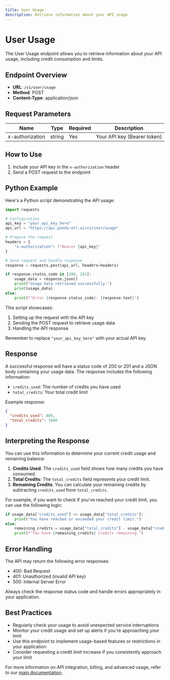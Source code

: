 ```yaml
---
title: User Usage
description: Retrieve information about your API usage
---
```


# User Usage

The User Usage endpoint allows you to retrieve information about your API usage, including credit consumption and limits.

## Endpoint Overview

- **URL**: `/v1/user/usage`
- **Method**: POST
- **Content-Type**: application/json

## Request Parameters

| Name            | Type   | Required | Description                 |
| --------------- | ------ | -------- | --------------------------- |
| x-authorization | string | Yes      | Your API key (Bearer token) |

## How to Use

1. Include your API key in the `x-authorization` header
2. Send a POST request to the endpoint

## Python Example

Here's a Python script demonstrating the API usage:

```python
import requests

# Configuration
api_key = "your_api_key_here"
api_url = "https://api.panda-etl.ai/v1/user/usage"

# Prepare the request
headers = {
    "x-authorization": f"Bearer {api_key}"
}

# Send request and handle response
response = requests.post(api_url, headers=headers)

if response.status_code in [200, 201]:
    usage_data = response.json()
    print("Usage data retrieved successfully:")
    print(usage_data)
else:
    print(f"Error {response.status_code}: {response.text}")
```

This script showcases:

1. Setting up the request with the API key
2. Sending the POST request to retrieve usage data
3. Handling the API response

Remember to replace `"your_api_key_here"` with your actual API key.

## Response

A successful response will have a status code of 200 or 201 and a JSON body containing your usage data. The response includes the following information:

- `credits_used`: The number of credits you have used
- `total_credits`: Your total credit limit

Example response:

```json
{
  "credits_used": 800,
  "total_credits": 1000
}
```

## Interpreting the Response

You can use this information to determine your current credit usage and remaining balance:

1. **Credits Used**: The `credits_used` field shows how many credits you have consumed.
2. **Total Credits**: The `total_credits` field represents your credit limit.
3. **Remaining Credits**: You can calculate your remaining credits by subtracting `credits_used` from `total_credits`.

For example, if you want to check if you've reached your credit limit, you can use the following logic:

```python
if usage_data["credits_used"] >= usage_data["total_credits"]:
    print("You have reached or exceeded your credit limit.")
else:
    remaining_credits = usage_data["total_credits"] - usage_data["credits_used"]
    print(f"You have {remaining_credits} credits remaining.")
```

## Error Handling

The API may return the following error responses:

- 400: Bad Request
- 401: Unauthorized (invalid API key)
- 500: Internal Server Error

Always check the response status code and handle errors appropriately in your application.

## Best Practices

- Regularly check your usage to avoid unexpected service interruptions
- Monitor your credit usage and set up alerts if you're approaching your limit
- Use this endpoint to implement usage-based features or restrictions in your application
- Consider requesting a credit limit increase if you consistently approach your limit

For more information on API integration, billing, and advanced usage, refer to our [main documentation](/index).
